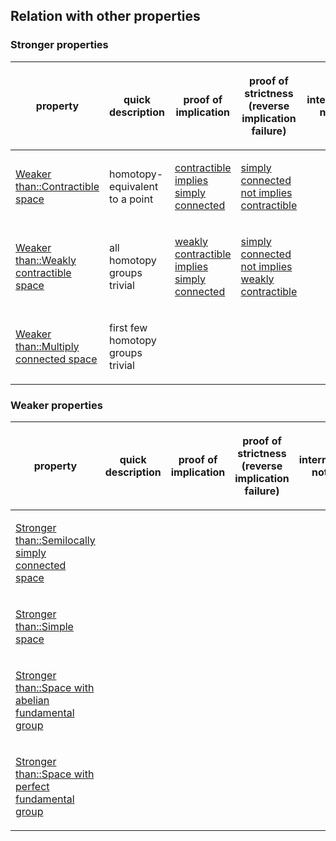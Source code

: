 ==Relation with other properties==

===Stronger properties===

{| class="wikitable" border="1"
! property !! quick description !! proof of implication !! proof of strictness (reverse implication failure) !! intermediate notions 
|-
| [[Weaker than::Contractible space]] || homotopy-equivalent to a point || [[contractible implies simply connected]] || [[simply connected not implies contractible]] || {{intermediate notions short|simply connected space|contractible space}}
|-
| [[Weaker than::Weakly contractible space]] || all homotopy groups trivial || [[weakly contractible implies simply connected]] || [[simply connected not implies weakly contractible]] || {{intermediate notions short|simply connected space|weakly contractible space}}
|-
| [[Weaker than::Multiply connected space]] || first few homotopy groups trivial || || ||
|}

===Weaker properties===

{| class="wikitable" border="1"
! property !! quick description !! proof of implication !! proof of strictness (reverse implication failure) !! intermediate notions 
|-
| [[Stronger than::Semilocally simply connected space]] || || || ||
|-
| [[Stronger than::Simple space]] || || || || {{intermediate notions short|simple space|simply connected space}}
|-
| [[Stronger than::Space with abelian fundamental group]] || || || ||
|-
| [[Stronger than::Space with perfect fundamental group]] || || || ||
|}